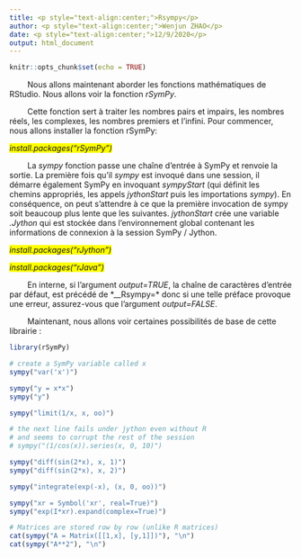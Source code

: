 ```yaml
---
title: <p style="text-align:center;">Rsympy</p>
author: <p style="text-align:center;">Wenjun ZHAO</p>
date: <p style="text-align:center;">12/9/2020</p>
output: html_document
---
```


```r
knitr::opts_chunk$set(echo = TRUE)
```

<p style="text-indent:32px;">Nous allons maintenant aborder les fonctions mathématiques de RStudio. Nous allons voir la fonction *rSymPy*.</p>

<p style="text-indent:32px;">Cette fonction sert à traiter les nombres pairs et impairs, les nombres réels, les complexes, les nombres premiers et l'infini. Pour commencer, nous allons installer la fonction rSymPy:</p>

<span style="background-color:yellow;">*install.packages("rSymPy")*</span>

<p style="text-indent:32px;">La *sympy* fonction passe une chaîne d'entrée à SymPy et renvoie la sortie. La première fois qu'il *sympy* est invoqué dans une session, il démarre également SymPy en invoquant *sympyStart* (qui définit les chemins appropriés, les appels *jythonStart* puis les importations *sympy*). En conséquence, on peut s'attendre à ce que la première invocation de sympy soit beaucoup plus lente que les suivantes. *jythonStart* crée une variable *.Jython* qui est stockée dans l'environnement global contenant les informations de connexion à la session SymPy / Jython.</p>

<span style="background-color:yellow;">*install.packages("rJython")*</span>

<span style="background-color:yellow;">*install.packages("rJava")*</span>

<p style="text-indent:32px;">En interne, si l'argument *output=TRUE*, la chaîne de caractères d'entrée par défaut, est précédé de *__Rsympy=* donc si une telle préface provoque une erreur, assurez-vous que l'argument *output=FALSE*.</p>

<p style="text-indent:32px;">Maintenant, nous allons voir certaines possibilités de base de cette librairie :</p>

```r
library(rSymPy)

# create a SymPy variable called x
sympy("var('x')")

sympy("y = x*x")
sympy("y")

sympy("limit(1/x, x, oo)")

# the next line fails under jython even without R
# and seems to corrupt the rest of the session
# sympy("(1/cos(x)).series(x, 0, 10)")

sympy("diff(sin(2*x), x, 1)")
sympy("diff(sin(2*x), x, 2)")

sympy("integrate(exp(-x), (x, 0, oo))")

sympy("xr = Symbol('xr', real=True)")
sympy("exp(I*xr).expand(complex=True)")

# Matrices are stored row by row (unlike R matrices)
cat(sympy("A = Matrix([[1,x], [y,1]])"), "\n")
cat(sympy("A**2"), "\n")
```


